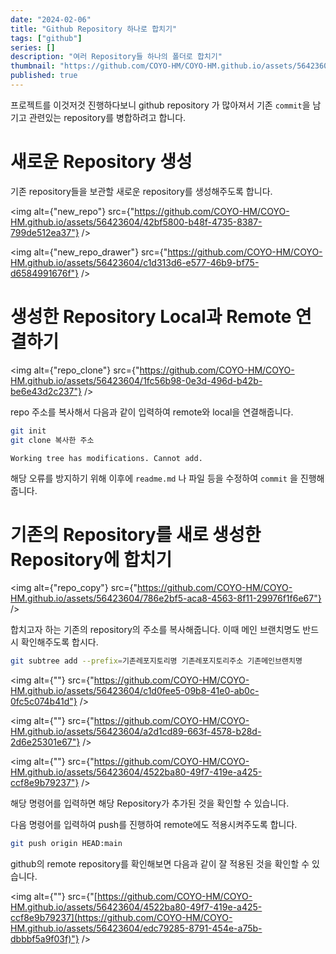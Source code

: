 ```yaml
---
date: "2024-02-06"
title: "Github Repository 하나로 합치기"
tags: ["github"]
series: []
description: "여러 Repository들 하나의 폴더로 합치기"
thumbnail: "https://github.com/COYO-HM/COYO-HM.github.io/assets/56423604/11f4d42e-440e-4c15-9529-1dec925d4319"
published: true
---
```

프로젝트를 이것저것 진행하다보니 github repository 가 많아져서 기존 `commit`을 남기고 관련있는 repository를 병합하려고 합니다.

# 새로운 Repository 생성

기존 repository들을 보관할 새로운 repository를 생성해주도록 합니다.

<img alt={"new_repo"}
     src={"https://github.com/COYO-HM/COYO-HM.github.io/assets/56423604/42bf5800-b48f-4735-8387-799de512ea37"} />

<img alt={"new_repo_drawer"}
     src={"https://github.com/COYO-HM/COYO-HM.github.io/assets/56423604/c1d313d6-e577-46b9-bf75-d6584991676f"} />


# 생성한 Repository Local과 Remote 연결하기

<img alt={"repo_clone"}
     src={"https://github.com/COYO-HM/COYO-HM.github.io/assets/56423604/1fc56b98-0e3d-496d-b42b-be6e43d2c237"} />

repo 주소를 복사해서 다음과 같이 입력하여 remote와 local을 연결해줍니다.

```bash
git init
git clone 복사한 주소
```

```
Working tree has modifications. Cannot add.
```

해당 오류를 방지하기 위해 이후에 `readme.md` 나 파일 등을 수정하여 `commit` 을 진행해줍니다.


# 기존의 Repository를 새로 생성한 Repository에 합치기

<img alt={"repo_copy"}
     src={"https://github.com/COYO-HM/COYO-HM.github.io/assets/56423604/786e2bf5-aca8-4563-8f11-29976f1f6e67"} />

합치고자 하는 기존의 repository의 주소를 복사해줍니다. 이때 메인 브랜치명도 반드시 확인해주도록 합시다.

```bash
git subtree add --prefix=기존레포지토리명 기존레포지토리주소 기존메인브랜치명
```

<img alt={""}
     src={"https://github.com/COYO-HM/COYO-HM.github.io/assets/56423604/c1d0fee5-09b8-41e0-ab0c-0fc5c074b41d"} />


<img alt={""}
     src={"https://github.com/COYO-HM/COYO-HM.github.io/assets/56423604/a2d1cd89-663f-4578-b28d-2d6e25301e67"} />


<img alt={""}
     src={"https://github.com/COYO-HM/COYO-HM.github.io/assets/56423604/4522ba80-49f7-419e-a425-ccf8e9b79237"} />

해당 명령어를 입력하면 해당 Repository가 추가된 것을 확인할 수 있습니다.

다음 명령어를 입력하여 push를 진행하여 remote에도 적용시켜주도록 합니다.

```bash
git push origin HEAD:main
```

github의 remote repository를 확인해보면 다음과 같이 잘 적용된 것을 확인할 수 있습니다.


<img alt={""}
     src={"[https://github.com/COYO-HM/COYO-HM.github.io/assets/56423604/4522ba80-49f7-419e-a425-ccf8e9b79237](https://github.com/COYO-HM/COYO-HM.github.io/assets/56423604/edc79285-8791-454e-a75b-dbbbf5a9f03f)"} />
